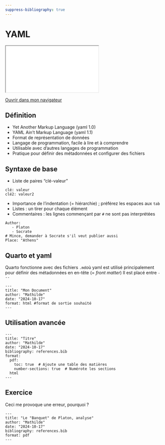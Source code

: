 ```yaml
---
suppress-bibliography: true
---
```


# YAML

::: {.content-visible when-format="html" unless-format="revealjs"}

```{=html}
<iframe src="_slides/yml.html"></iframe>
```
[Ouvrir dans mon navigateur](_slides/yml.html){target="_blank"} 

::: 

## Définition 

- Yet Another Markup Language (yaml 1.0)
- YAML Ain't Markup Language (yaml 1.1) 
- Format de représentation de données 
- Langage de programmation, facile à lire et à comprendre 
- Utilisable avec d'autres langages de programmation 
- Pratique pour définir des métadonnées et configurer des fichiers 

## Syntaxe de base 

- Liste de paires "clé-valeur" 

```
clé: valeur 
clé2: valeur2
```

- Importance de l'indentation (= hiérarchie) ; préférez les espaces aux `tab` 
- Listes : un tirer pour chaque élément 
- Commentaires : les lignes commençant par `#` ne sont pas interprétées 

```
Author: 
   - Platon 
   - Socrate 
# Mince, demander à Socrate s'il veut publier aussi 
Place: "Athens"
```

## Quarto et yaml 

Quarto fonctionne avec des fichiers `.md`où yaml est utilisé principalement pour définir des métadonnées en en-tête (= *front matter*) 
Il est placé entre `---` 

```
---
title: "Mon Document"
author: "Mathilde"
date: "2024-10-17"
format: html #format de sortie souhaité 
---
```

## Utilisation avancée 

```
---
title: "Titre"
author: "Mathilde"
date: "2024-10-17"
bibliography: references.bib
format:
  pdf:
    toc: true  # Ajoute une table des matières
    number-sections: true  # Numérote les sections
  html
---
```

## Exercice 

Ceci me provoque une erreur, pourquoi ? 

```
---
title: "Le "Banquet" de Platon, analyse"
author: "Mathilde"
date: "2024-10-17"
bibliography: references.bib
format: pdf 
---
```
